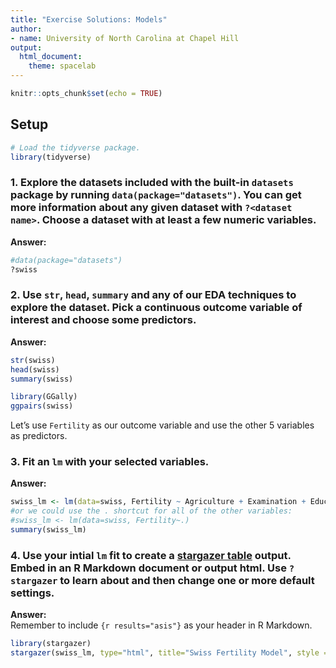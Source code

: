 ```yaml
---
title: "Exercise Solutions: Models"
author:
- name: University of North Carolina at Chapel Hill
output: 
  html_document:
    theme: spacelab
---
```



```r
knitr::opts_chunk$set(echo = TRUE)
```

## Setup

```r
# Load the tidyverse package.
library(tidyverse) 
```

### 1. Explore the datasets included with the built-in `datasets` package by running `data(package="datasets")`.  You can get more information about any given dataset with `?<dataset name>`.  Choose a dataset with at least a few numeric variables.

**Answer:**  
```r
#data(package="datasets")
?swiss
```


### 2. Use `str`, `head`, `summary` and any of our EDA techniques to explore the dataset.  Pick a continuous outcome variable of interest and choose some predictors.

**Answer:**  
```r
str(swiss)
head(swiss)
summary(swiss)
```


```r
library(GGally)
ggpairs(swiss)
```

Let's use `Fertility` as our outcome variable and use the other 5 variables as predictors.

### 3. Fit an `lm` with your selected variables.

**Answer:**  
```r
swiss_lm <- lm(data=swiss, Fertility ~ Agriculture + Examination + Education + Catholic + Infant.Mortality)
#or we could use the . shortcut for all of the other variables:
#swiss_lm <- lm(data=swiss, Fertility~.)
summary(swiss_lm)
```


### 4. Use your intial `lm` fit to create a [stargazer table](https://unc-libraries-data.github.io/R-Open-Labs/Extras/Stargazer/Stargazer.html) output.  Embed in an R Markdown document or output html.  Use `?stargazer` to learn about and then change one or more default settings.

**Answer:**  
Remember to include `{r results="asis"}` as your header in R Markdown.
```r
library(stargazer)
stargazer(swiss_lm, type="html", title="Swiss Fertility Model", style ="ajps")
```

